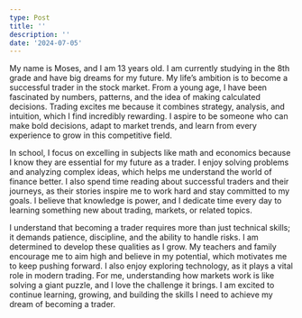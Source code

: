 ```yaml
---
type: Post
title: ''
description: ''
date: '2024-07-05'
---
```

My name is Moses, and I am 13 years old. I am currently studying in the 8th grade and have big dreams for my future. My life’s ambition is to become a successful trader in the stock market. From a young age, I have been fascinated by numbers, patterns, and the idea of making calculated decisions. Trading excites me because it combines strategy, analysis, and intuition, which I find incredibly rewarding. I aspire to be someone who can make bold decisions, adapt to market trends, and learn from every experience to grow in this competitive field.

In school, I focus on excelling in subjects like math and economics because I know they are essential for my future as a trader. I enjoy solving problems and analyzing complex ideas, which helps me understand the world of finance better. I also spend time reading about successful traders and their journeys, as their stories inspire me to work hard and stay committed to my goals. I believe that knowledge is power, and I dedicate time every day to learning something new about trading, markets, or related topics.

I understand that becoming a trader requires more than just technical skills; it demands patience, discipline, and the ability to handle risks. I am determined to develop these qualities as I grow. My teachers and family encourage me to aim high and believe in my potential, which motivates me to keep pushing forward. I also enjoy exploring technology, as it plays a vital role in modern trading. For me, understanding how markets work is like solving a giant puzzle, and I love the challenge it brings. I am excited to continue learning, growing, and building the skills I need to achieve my dream of becoming a trader.



